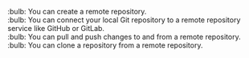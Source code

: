 :bulb: You can create a remote repository.<br>
:bulb: You can connect your local Git repository to a remote repository service like GitHub or GitLab.<br>
:bulb: You can pull and push changes to and from a remote repository.<br>
:bulb: You can clone a repository from a remote repository.